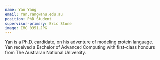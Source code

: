 ```yaml
---
name: Yan Yang
email: Yan.Yang@anu.edu.au
position: PhD Student
supervisor-primary: Eric Stone
image: IMG_0351.JPG
---
```


Yan is a Ph.D. candidate, on his adventure of modeling protein language. Yan received a Bachelor of Advanced Computing with first-class honours from The Australian National University.

